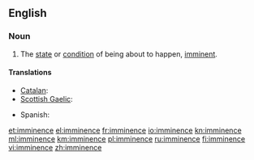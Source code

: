 ==English==
{{wikipedia}}

===Noun===
{{en-noun|-}}

# The [[state]] or [[condition]] of being about to happen, [[imminent]].

====Translations====
{{trans-top|state or condition of being imminent}}
* [[Catalan]]: {{t|ca|imminència|f}}
* [[Scottish Gaelic]]: {{t|gd|impis|f}}
{{trans-mid}}
* Spanish: {{t|es|inminencia|f}}
{{trans-bottom}}

[[et:imminence]]
[[el:imminence]]
[[fr:imminence]]
[[io:imminence]]
[[kn:imminence]]
[[ml:imminence]]
[[km:imminence]]
[[pl:imminence]]
[[ru:imminence]]
[[fi:imminence]]
[[vi:imminence]]
[[zh:imminence]]